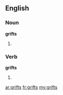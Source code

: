 ==English==

===Noun===
'''grifts'''

# {{plural of|grift}}

===Verb===
'''grifts'''

# {{third-person singular of|[[grift#Verb|grift]]}}

[[ar:grifts]]
[[fr:grifts]]
[[my:grifts]]